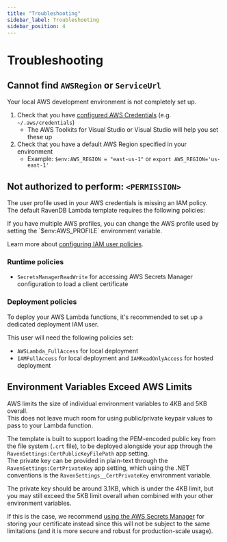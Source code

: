 ```yaml
---
title: "Troubleshooting"
sidebar_label: Troubleshooting
sidebar_position: 4
---
```



# Troubleshooting
## Cannot find `AWSRegion` or `ServiceUrl`

Your local AWS development environment is not completely set up.

1. Check that you have [configured AWS Credentials][aws-credentials] (e.g. `~/.aws/credentials`)
    - The AWS Toolkits for Visual Studio or Visual Studio will help you set these up
1. Check that you have a default AWS Region specified in your environment
    - Example: `$env:AWS_REGION = "east-us-1"` or `export AWS_REGION='us-east-1'`

## Not authorized to perform: `<PERMISSION>`

The user profile used in your AWS credentials is missing an IAM policy.  
The default RavenDB Lambda template requires the following policies:  

<Admonition type="note" title="Note">
If you have multiple AWS profiles, you can change the AWS profile used 
by setting the `$env:AWS_PROFILE` environment variable.  
</Admonition>

Learn more about [configuring IAM user policies][aws-iam-policies].  

### Runtime policies

* `SecretsManagerReadWrite` for accessing AWS Secrets Manager configuration to load a client certificate  

### Deployment policies

To deploy your AWS Lambda functions, it's recommended to set up a dedicated deployment IAM user.  

This user will need the following policies set:

* `AWSLambda_FullAccess` for local deployment  
* `IAMFullAccess` for local deployment and `IAMReadOnlyAccess` for hosted deployment  

## Environment Variables Exceed AWS Limits

AWS limits the size of individual environment variables to 4KB and 5KB overall.  
This does not leave much room for using public/private keypair values to pass to your Lambda function.  

The template is built to support loading the PEM-encoded public key from the 
file system (`.crt` file), to be deployed alongside your app through the 
`RavenSettings:CertPublicKeyFilePath` app setting.  
The private key can be provided in plain-text through the `RavenSettings:CertPrivateKey` 
app setting, which using the .NET conventions is the `RavenSettings__CertPrivateKey` 
environment variable.  

The private key should be around 3.1KB, which is under the 4KB limit, 
but you may still exceed the 5KB limit overall when combined with your 
other environment variables.  

If this is the case, we recommend [using the AWS Secrets Manager](secrets-manager) 
for storing your certificate instead since this will not be subject to the same 
limitations (and it is more secure and robust for production-scale usage).  

[aws-credentials]: https://docs.aws.amazon.com/sdk-for-net/v3/developer-guide/net-dg-config-creds.html
[aws-iam-policies]: https://docs.aws.amazon.com/sdk-for-net/v3/developer-guide/net-dg-users-roles.html
